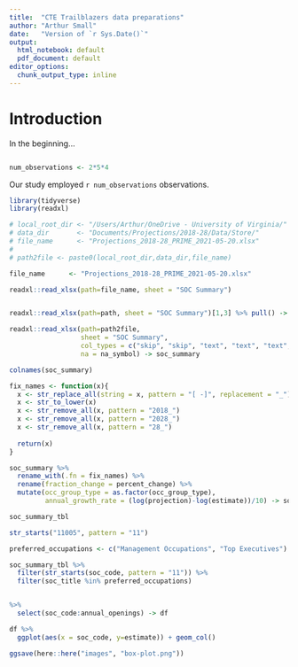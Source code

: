 ```yaml
---
title:  "CTE Trailblazers data preparations"
author: "Arthur Small"
date:   "Version of `r Sys.Date()`"
output:
  html_notebook: default
  pdf_document: default
editor_options:
  chunk_output_type: inline
---
```


# Introduction

In the beginning...



```r

```

```r
num_observations <- 2*5*4
```

Our study employed `r num_observations` observations.


```r
library(tidyverse)
library(readxl)
```

```r
# local_root_dir <- "/Users/Arthur/OneDrive - University of Virginia/"
# data_dir       <- "Documents/Projections/2018-28/Data/Store/"
# file_name      <- "Projections_2018-28_PRIME_2021-05-20.xlsx"
# 
# path2file <- paste0(local_root_dir,data_dir,file_name)

file_name      <- "Projections_2018-28_PRIME_2021-05-20.xlsx"

readxl::read_xlsx(path=file_name, sheet = "SOC Summary")
```

```r

```


```r
readxl::read_xlsx(path=path, sheet = "SOC Summary")[1,3] %>% pull() -> na_symbol

readxl::read_xlsx(path=path2file, 
                  sheet = "SOC Summary",
                  col_types = c("skip", "skip", "text", "text", "text", rep("numeric",7)),
                  na = na_symbol) -> soc_summary

colnames(soc_summary)

fix_names <- function(x){
  x <- str_replace_all(string = x, pattern = "[ -]", replacement = "_")
  x <- str_to_lower(x)
  x <- str_remove_all(x, pattern = "2018_")
  x <- str_remove_all(x, pattern = "2028_")
  x <- str_remove_all(x, pattern = "28_")
  
  return(x)
}

soc_summary %>%
  rename_with(.fn = fix_names) %>%
  rename(fraction_change = percent_change) %>%
  mutate(occ_group_type = as.factor(occ_group_type),
         annual_growth_rate = (log(projection)-log(estimate))/10) -> soc_summary_tbl

soc_summary_tbl
```

```r

str_starts("11005", pattern = "11")

preferred_occupations <- c("Management Occupations", "Top Executives")

soc_summary_tbl %>% 
  filter(str_starts(soc_code, pattern = "11")) %>%
  filter(soc_title %in% preferred_occupations) 


%>%
  select(soc_code:annual_openings) -> df

df %>%
  ggplot(aes(x = soc_code, y=estimate)) + geom_col()

```
```r
ggsave(here::here("images", "box-plot.png"))
```

